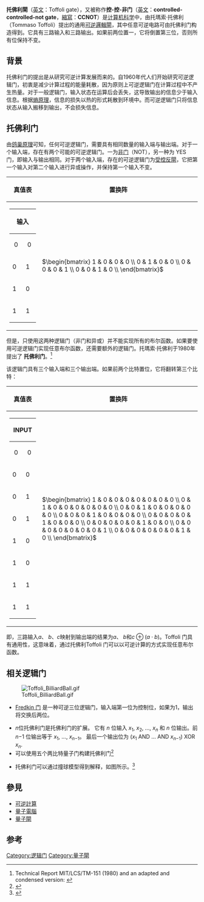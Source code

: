 {{noteTA
|T=zh-cn:托佛利门; zh-hk:托佛利閘; zh-tw:托佛利閘;
|1=zh-cn:门; zh-hk:閘; zh-tw:閘;
}}
'''托佛利閘'''（[[英文|英文]]：Toffoli gate），又被称作'''控-控-非门'''（[[英文|英文]]：'''controlled-controlled-not gate'''，[[縮寫|縮寫]]：'''CCNOT'''）是[[计算机科学|计算机科学]]中，由托瑪索·托佛利（Tommaso Toffoli）提出的通用[[可逆計算|可逆]][[邏輯閘|邏輯閘]]，其中任意可逆电路可由托佛利门构造得到。它具有三路输入和三路输出。如果前两位置一，它将倒置第三位，否则所有位保持不变。

== 背景 ==
托佛利门的提出是从研究可逆计算发展而来的。自1960年代人们开始研究可逆逻辑门，初衷是减少计算过程的能量耗散，因为原则上可逆逻辑门在计算过程中不产生热量。对于一般逻辑门，输入状态在运算后会丢失，这导致输出的信息少于输入信息。根据[[熵_(資訊理論)|熵原理]]，信息的损失以热的形式耗散到环境中。而可逆逻辑门只将信息状态从输入搬移到输出，不会损失信息。

== 托佛利门 ==
由[[鸽巢原理|鸽巢原理]]可知，任何可逆逻辑门，需要具有相同数量的输入端与输出端。对于一个输入端，存在有两个可能的可逆逻辑门。一为[[非门|非门]]（NOT），另一种为 YES 门，即输入与输出相同。对于两个输入端，存在的可逆逻辑门为[[受控反閘|受控反閘]]，它把第一个输入对第二个输入进行异或操作，并保持第一个输入不变。

{|
! 真值表 !! 置换阵
|-
| 
{| class="wikitable"
! colspan="2" | 输入
! colspan="2" | 输出
|- align="center"
|  0  ||  0  ||  0  ||  0 
|- align="center"
| 0 || 1 || 0 || 1
|- align="center"
| 1 || 0 || 1 || 1
|- align="center"
| 1 || 1 || 1 || 0
|}
|
<math>
\begin{bmatrix}
 1 & 0 & 0 & 0 \\
 0 & 1 & 0 & 0 \\
 0 & 0 & 0 & 1 \\
 0 & 0 & 1 & 0 \\
\end{bmatrix}
</math>
|}

但是，只使用这两种逻辑门（非门和异或）并不能实现所有的布尔函数。如果要使用可逆逻辑门实现任意布尔函数，还需要额外的逻辑门。托瑪索·托佛利于1980年提出了 '''托佛利门'''。<ref>Technical Report MIT/LCS/TM-151 (1980) and an adapted and condensed version: {{cite conference
 |url         = http://pm1.bu.edu/~tt/publ/revcomp-rep.pdf
 |title       = Reversible computing
 |first       = Tommaso
 |last        = Toffoli
 |author      = Toffoli T.
 |authorlink  = Tommaso Toffoli
 |year        = 1980
 |conference  = Automata, Languages and Programming, Seventh Colloquium
 |editor      = J. W. de Bakker and [[Jan_van_Leeuwen|J. van Leeuwen]]
 |publisher   = Springer Verlag
 |location    = Noordwijkerhout, Netherlands
 |pages       = 632-644
 |doi         = 10.1007/3-540-10003-2_104
 |isbn        = 3-540-10003-2
 |deadurl     = yes
 |archiveurl  = https://web.archive.org/web/20100415041123/http://pm1.bu.edu/~tt/publ/revcomp-rep.pdf
 |archivedate = 2010-04-15
}}</ref>

该逻辑门具有三个输入端和三个输出端。如果前两个比特置位，它将翻转第三个比特：

{|
! 真值表 !! 置换阵
|-
|
{| class="wikitable"
! colspan="3" | INPUT
! colspan="3" | OUTPUT
|- align="center"
|  0  ||  0  ||  0  ||  0  ||  0  ||  0 
|- align="center"
| 0 || 0 || 1 || 0 || 0 || 1
|- align="center"
| 0 || 1 || 0 || 0 || 1 || 0
|- align="center"
| 0 || 1 || 1 || 0 || 1 || 1
|- align="center"
| 1 || 0 || 0 || 1 || 0 || 0
|- align="center"
| 1 || 0 || 1 || 1 || 0 || 1
|- align="center"
| 1 || 1 || 0 || 1 || 1 || 1
|- align="center"
| 1 || 1 || 1 || 1 || 1 || 0
|}
|
<math>
\begin{bmatrix}
1 & 0 & 0 & 0 & 0 & 0 & 0 & 0 \\
0 & 1 & 0 & 0 & 0 & 0 & 0 & 0 \\
0 & 0 & 1 & 0 & 0 & 0 & 0 & 0 \\
0 & 0 & 0 & 1 & 0 & 0 & 0 & 0 \\
0 & 0 & 0 & 0 & 1 & 0 & 0 & 0 \\
0 & 0 & 0 & 0 & 0 & 1 & 0 & 0 \\
0 & 0 & 0 & 0 & 0 & 0 & 0 & 1 \\
0 & 0 & 0 & 0 & 0 & 0 & 1 & 0 \\
\end{bmatrix}
</math>
|}

即，三路输入<math>a</math>、 <math>b</math>、<math>c</math>映射到输出端的结果为<math>a</math>、 <math>b</math>和<math>c\oplus (a\cdot b)</math>。Toffoli 门具有通用性，这意味着，通过托佛利Toffoli 门可以以可逆计算的方式实现任意布尔函数。

== 相关逻辑门 ==
[[File:Toffoli_BilliardBall.gif|thumb]]
* [[Fredkin_门|Fredkin 门]] 是一种可逆三位逻辑门，输入端第一位为控制位，如果为1，输出将交换后两位。

* ''n''位托佛利门是托佛利门的扩展。 它有 ''n'' 位输入 ''x''<sub>1</sub>, ''x''<sub>2</sub>, ..., ''x''<sub>''n''</sub> 和 ''n'' 位输出。前 ''n''−1 位输出等于 ''x''<sub>1</sub>,  ..., ''x''<sub>''n''−1</sub>。 最后一个输出位为 (''x''<sub>1</sub> AND ... AND ''x''<sub>''n''−1</sub>) XOR ''x''<sub>''n''</sub>.
* 可以使用五个两比特量子门构建托佛利门<ref>{{cite journal
| last1        = Barenco
| first1       = Adriano
| last2        = Bennett
| first2       = Charles H.
| last3        = Richard
| first3       = Cleve
| last4        = DiVincenzo
| first4       = David P.
| last5        = Margolus
| first5       = Norman
| last6        = Shor
| first6       = Peter
| authorlink6  = Peter Shor
| last7        = Sleator
| first7       = Tycho
| last8        = Smolin
| first8       = John A.
| last9        = Weinfurter
| first9       = Harald
| title        = Elementary gates for quantum computation
| journal      = Phys. Rev. A
| volume       = 52
| issue        = 5
| pages        = 3457–3467
| publisher    = American Physical Society
| doi          = 10.1103/PhysRevA.52.3457
| arxiv          = quant-ph/9503016
| pmid=9912645|bibcode = 1995PhRvA..52.3457B |date=Nov 1995}}</ref>

* 托佛利门可以通过撞球模型得到解释，如图所示。<ref>{{cite journal
 |last1       = Fredkin
 |first1      = Edward
 |authorlink1 = Edward Fredkin
 |last2       = Toffoli
 |first2      = Tommaso
 |authorlink2 = Tommaso Toffoli
 |title       = Conservative logic
 |journal     = International Journal of Theoretical Physics
 |volume      = 21
 |issue       = 3
 |pages       = 219–253
 |publisher   = Springer Netherlands
 |issn        = 0020-7748
 |doi         = 10.1007/BF01857727
 |url         = http://www.digitalphilosophy.org/LinkClick.aspx?fileticket=5wPlkttI56o%3d&tabid=61&mid=494&forcedownload=true
 |bibcode     = 1982IJTP...21..219F
 |date        = April 1982
 |deadurl     = yes
 |archiveurl  = https://web.archive.org/web/20120311135119/http://www.digitalphilosophy.org/LinkClick.aspx?fileticket=5wPlkttI56o=&tabid=61&mid=494&forcedownload=true
 |archivedate = 2012-03-11
}}</ref>

== 參見 ==
* [[可逆計算|可逆計算]]
* [[量子電腦|量子電腦]]
* [[量子閘|量子閘]]

== 参考 ==
{{reflist}}

[[Category:逻辑门|Category:逻辑门]]
[[Category:量子閘|Category:量子閘]]